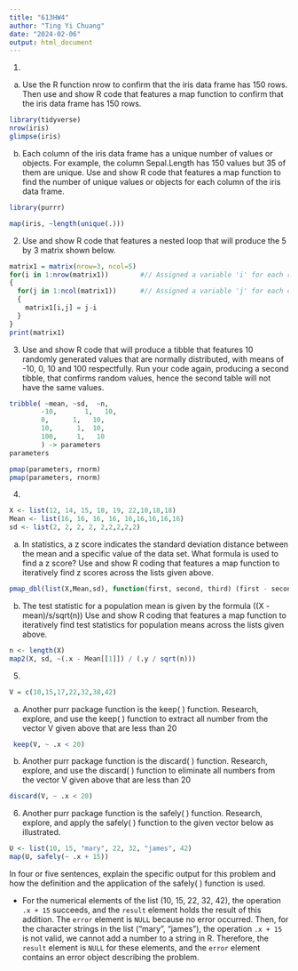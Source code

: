 ```yaml
---
title: "613HW4"
author: "Ting Yi Chuang"
date: "2024-02-06"
output: html_document
---
```


1)

a) Use the R function nrow to confirm that the iris data frame has 150 rows. Then use and show R code that features a map function to confirm that the iris data frame has 150 rows.

```r
library(tidyverse)
nrow(iris)
glimpse(iris)
```

b) Each column of the iris data frame has a unique number of values or objects. For example, the column Sepal.Length has 150 values but 35 of them are unique. Use and show R code that features a map function to find the number of unique values or objects for each column of the iris data frame.

```r
library(purrr)

map(iris, ~length(unique(.)))
```

2) Use and show R code that features a nested loop that will produce the  5 by 3 matrix shown below.

```r
matrix1 = matrix(nrow=3, ncol=5) 
for(i in 1:nrow(matrix1))        #// Assigned a variable 'i' for each row
{
  for(j in 1:ncol(matrix1))      #// Assigned a variable 'j' for each column
  {
    matrix1[i,j] = j-i          
  }
}
print(matrix1)
```

3) Use and show R code that will produce a tibble that features 10 randomly generated values that are normally distributed, with means of -10, 0, 10 and 100 respectfully.  Run your code again, producing a second tibble, that confirms random values, hence the second table will not have the same values.

```r
tribble( ~mean, ~sd,  ~n,
        -10,       1,   10,
        0,      1,   10,
        10,      1,  10,
        100,     1,   10
        ) -> parameters
parameters

pmap(parameters, rnorm)
pmap(parameters, rnorm)
```

4) 

```r
X <- list(12, 14, 15, 18, 19, 22,10,18,18)
Mean <- list(16, 16, 16, 16, 16,16,16,16,16)
sd <- list(2, 2, 2, 2, 2,2,2,2,2)
```

a) In statistics, a z score indicates the standard deviation distance between the mean and a specific value of the data set. What formula is used to find a z score? Use and show R coding that features a map function to iteratively find z scores across the lists given above.

```r
pmap_dbl(list(X,Mean,sd), function(first, second, third) (first - second) / third)
```

b) The test statistic for a population mean is given by the formula ((X - mean)/s/sqrt(n)) Use and show R coding that features a map function to iteratively find test statistics for population means across the lists given above.

```r
n <- length(X)
map2(X, sd, ~(.x - Mean[[1]]) / (.y / sqrt(n)))
```

5)

```r
V = c(10,15,17,22,32,38,42)
```

a) Another purr package function is the keep( ) function. Research, explore, and use the keep( ) function to extract all number from the vector V given above that are less than 20

```r
 keep(V, ~ .x < 20)
```

b) Another purr package function is the discard( ) function. Research, explore, and use the discard( ) function to eliminate all numbers from the vector V given above that are less than 20

```r
discard(V, ~ .x < 20)
```

6)
Another purr package function is the safely( ) function. Research, explore, and apply the 
 safely( ) function  to the given vector below as illustrated.
 
```r
U <- list(10, 15, "mary", 22, 32, "james", 42)
map(U, safely(~ .x + 15))
```

In four or five sentences, explain the specific output for this problem and how the definition and the application of the safely( ) function is used.

- For the numerical elements of the list (10, 15, 22, 32, 42), the operation `.x + 15` succeeds, and the `result` element holds the result of this addition. The `error` element is `NULL` because no error occurred. Then, for the character strings in the list ("mary", "james"), the operation `.x + 15` is not valid, we cannot add a number to a string in R. Therefore, the `result` element is `NULL` for these elements, and the `error` element contains an error object describing the problem.



